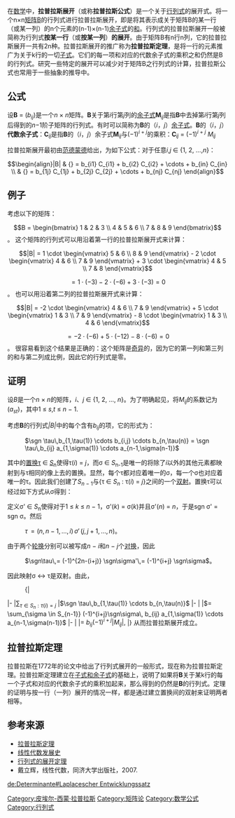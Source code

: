 {{线性代数}}
在[[数学|数学]]中，'''拉普拉斯展开'''（或称'''拉普拉斯公式'''）是一个关于[[行列式|行列式]]的展开式。将一个n×n[[矩阵|矩阵]]B的行列式进行拉普拉斯展开，即是将其表示成关于矩阵B的某一行（或某一列）的n个元素的(n-1)×(n-1)[[子式和余子式|余子式]]的[[和|和]]。行列式的拉普拉斯展开一般被简称为行列式'''按某一行'''（或'''按某一列'''）'''的展开'''。由于矩阵B有n行n列，它的拉普拉斯展开一共有2n种。拉普拉斯展开的推广称为'''拉普拉斯定理'''，是将一行的元素推广为关于k行的一切[[子式|子式]]。它们的每一项和对应的代数余子式的乘积之和仍然是B的行列式。研究一些特定的展开可以减少对于矩阵B之行列式的计算，拉普拉斯公式也常用于一些抽象的推导中。

==公式==
设'''B''' = (''b''<sub>''ij''</sub>)是一个''n'' × ''n''矩阵。'''B'''关于第''i''行第''j''列的[[余子式|余子式]]'''M'''<sub>''ij''</sub>是指'''B'''中去掉第''i''行第''j''列后得到的''n''−1阶子矩阵的行列式。有时可以简称为'''B'''的（''i''，''j''）[[余子式|余子式]]。'''B'''的（''i''，''j''）'''代数余子式'''：'''C'''<sub>''ij''</sub>是指'''B'''的（''i''，''j''）余子式'''M'''<sub>''ij''</sub>与(−1)<sup>''i'' + ''j''</sup>的乘积：'''C'''<sub>''ij''</sub> = (−1)<sup>''i'' + ''j''</sup> ''M''<sub>''ij''</sub>

拉普拉斯展开最初由[[范德蒙德|范德蒙德]]给出，为如下公式：对于任意''i'',''j'' ∈ {1, 2, ...,''n''}：
:<math>\begin{align}|B| & {} = b_{i1} C_{i1} + b_{i2} C_{i2} + \cdots + b_{in} C_{in} \\ & {} = b_{1j} C_{1j} + b_{2j} C_{2j} + \cdots + b_{nj} C_{nj} \end{align}</math>

==例子==
考虑以下的矩阵：
:<math> B = \begin{bmatrix} 1 & 2 & 3 \\ 4 & 5 & 6 \\ 7 & 8 & 9 \end{bmatrix}</math>。
这个矩阵的行列式可以用沿着第一行的拉普拉斯展开式来计算：
:<math> |B| = 1 \cdot \begin{vmatrix} 5 & 6 \\ 8 & 9 \end{vmatrix} - 2 \cdot \begin{vmatrix} 4 & 6 \\ 7 & 9 \end{vmatrix} + 3 \cdot \begin{vmatrix} 4 & 5 \\ 7 & 8 \end{vmatrix} </math>
:::<math> {} = 1 \cdot (-3) - 2 \cdot (-6) + 3 \cdot (-3) = 0</math>。
也可以用沿着第二列的拉普拉斯展开式来计算：
:<math> |B| = -2 \cdot \begin{vmatrix} 4 & 6 \\ 7 & 9 \end{vmatrix} + 5 \cdot \begin{vmatrix} 1 & 3 \\ 7 & 9 \end{vmatrix} - 8 \cdot \begin{vmatrix} 1 & 3 \\ 4 & 6 \end{vmatrix} </math>
:::<math> {} = -2 \cdot (-6) + 5 \cdot (-12) - 8 \cdot (-6) = 0</math>。
很容易看到这个结果是正确的：这个矩阵是[[可逆矩阵|奇异]]的，因为它的第一列和第三列的和与第二列成比例，因此它的行列式是零。

==证明==
设''B''是一个''n'' × ''n''的矩阵，''i''、''j'' ∈ {1, 2, ..., ''n''}。为了明确起见，将<math>M_{ij}</math>的系数记为<math>(a_{st})</math>，其中1 ≤ ''s'',''t'' ≤ ''n'' − 1.

考虑'''B'''的行列式''|B|''中的每个含有<math>b_{ij}</math>的项，它的形式为： 

: <math>\sgn \tau\,b_{1,\tau(1)} \cdots b_{i,j} \cdots b_{n,\tau(n)}
 = \sgn \tau\,b_{ij} a_{1,\sigma(1)} \cdots a_{n-1,\sigma(n-1)}</math>

其中的[[奇置换和偶置换|置换]]τ ∈ [[对称群_(n次对称群)|''S'']]<sub>n</sub>使得τ(''i'') = ''j''，而σ ∈ ''S''<sub>n-1</sub>是唯一的将除了''i''以外的其他元素都映射到与τ相同的像上去的置换。显然，每个τ都对应着唯一的σ，每一个σ也对应着唯一的τ。因此我们创建了''S''<sub>''n'' − 1</sub>与{τ ∈ ''S''<sub>''n''</sub> : τ(''i'') = ''j''}之间的一个[[双射|双射]]。置换τ可以经过如下方式从σ得到：

定义σ' ∈ ''S''<sub>n</sub>使得对于1 ≤ ''k'' ≤ ''n'' − 1，σ'(''k'') = σ(''k'')并且σ'(''n'') = ''n''，于是sgn σ' = sgn σ。然后

: <math>\tau\,= (n,n-1,\ldots,i)\,\sigma'\,(j,j+1,\ldots,n)</math>。

由于两个[[轮换|轮换]]分别可以被写成''n'' − ''i''和''n'' − ''j''个[[对换|对换]]，因此

: <math>\sgn\tau\,= (-1)^{2n-(i+j)} \sgn\sigma'\,= (-1)^{i+j} \sgn\sigma</math>。

因此映射σ ↔ τ是双射。由此，
:{|
|-
|<math>\sum_{\tau \in S_n:\tau(i)=j}</math>
|<math>\sgn \tau\,b_{1,\tau(1)} \cdots b_{n,\tau(n)}</math>
|-
|
|<math>= \sum_{\sigma \in S_{n-1}} (-1)^{i+j}\sgn\sigma\, b_{ij}
a_{1,\sigma(1)} \cdots a_{n-1,\sigma(n-1)}</math>
|-
|
|<math>=\ b_{ij} (-1)^{i+j} |M_{ij}|,</math>
|}
从而拉普拉斯展开成立。
==拉普拉斯定理==
拉普拉斯在1772年的论文中给出了行列式展开的一般形式，现在称为拉普拉斯定理。拉普拉斯定理建立在[[子式和余子式|子式和余子式]]的基础上，说明了如果将'''B'''关于某k行的每一个子式和对应的代数余子式的乘积加起来，那么得到的仍然是'''B'''的行列式。定理的证明与按一行（一列）展开的情况一样，都是通过建立置换间的双射来证明两者相等。

==参考来源==
*[http://210.40.216.235/jpkc/hb/jiaoxuejiaoan/jxja/dierzhang/%C2%A72.8%20%E6%8B%89%E6%99%AE%E6%8B%89%E6%96%AF_Laplace_%E5%AE%9A%E7%90%86.%E8%A1%8C%E5%88%97%E5%BC%8F%E7%9A%84%E4%B9%98%E6%B3%95%E8%A7%84%E5%88%99.pdf 拉普拉斯定理]{{dead link|date=2017年12月 |bot=InternetArchiveBot |fix-attempted=yes }}
*[http://jpkc.zhbit.com/shuxue/sourse/xgzy/%E6%95%B0%E5%AD%A6%E5%8F%B2/new/%E7%BA%BF%E6%80%A7%E4%BB%A3%E6%95%B0%E5%8F%91%E5%B1%95%E5%8F%B2.pdf 线性代数发展史]{{dead link|date=2017年12月 |bot=InternetArchiveBot |fix-attempted=yes }}
*[http://58.59.176.43/gxnujpkc/gddsyjxjh/UpLoadFiles/jiaoxueziyuan/jiao_an/chap02/2%5B1%5D.4%E8%8A%82.pdf 行列式的展开定理]{{dead link|date=2017年12月 |bot=InternetArchiveBot |fix-attempted=yes }}
*戴立辉，线性代数，同济大学出版社，2007.


[[Category:皮埃尔-西蒙·拉普拉斯|Category:皮埃尔-西蒙·拉普拉斯]]
[[Category:矩阵论|Category:矩阵论]]
[[Category:数学公式|Category:数学公式]]
[[Category:行列式|Category:行列式]]

[[de:Determinante#Laplacescher_Entwicklungssatz|de:Determinante#Laplacescher Entwicklungssatz]]